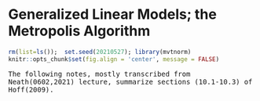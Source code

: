 
# Generalized Linear Models; the Metropolis Algorithm

```r
rm(list=ls());  set.seed(20210527); library(mvtnorm)
knitr::opts_chunk$set(fig.align = 'center', message = FALSE)
```


<tt>The following notes, mostly transcribed from Neath(0602,2021) lecture, summarize sections (10.1-10.3) of Hoff(2009).</tt>

<p>&nbsp;</p>






